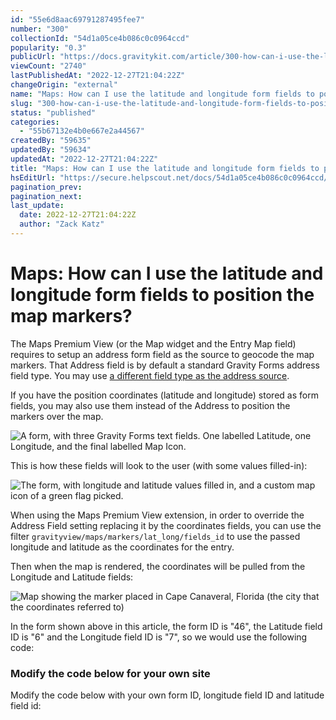 ```yaml
---
id: "55e6d8aac69791287495fee7"
number: "300"
collectionId: "54d1a05ce4b086c0c0964ccd"
popularity: "0.3"
publicUrl: "https://docs.gravitykit.com/article/300-how-can-i-use-the-latitude-and-longitude-form-fields-to-position-map-markers"
viewCount: "2740"
lastPublishedAt: "2022-12-27T21:04:22Z"
changeOrigin: "external"
name: "Maps: How can I use the latitude and longitude form fields to position the map markers?"
slug: "300-how-can-i-use-the-latitude-and-longitude-form-fields-to-position-map-markers"
status: "published"
categories: 
  - "55b67132e4b0e667e2a44567"
createdBy: "59635"
updatedBy: "59634"
updatedAt: "2022-12-27T21:04:22Z"
title: "Maps: How can I use the latitude and longitude form fields to position the map markers?"
hsEditUrl: "https://secure.helpscout.net/docs/54d1a05ce4b086c0c0964ccd/article/55e6d8aac69791287495fee7"
pagination_prev: 
pagination_next: 
last_update:
  date: 2022-12-27T21:04:22Z
  author: "Zack Katz"
---
```


# Maps: How can I use the latitude and longitude form fields to position the map markers?

The Maps Premium View (or the Map widget and the Entry Map field) requires to setup an address form field as the source to geocode the map markers. That Address field is by default a standard Gravity Forms address field type. You may use [a different field type as the address source](https://docs.gravitykit.com/article/292-how-can-i-pull-the-address-from-a-field-type-that-is-not-address).

If you have the position coordinates (latitude and longitude) stored as form fields, you may also use them instead of the Address to position the markers over the map.

![A form, with three Gravity Forms text fields. One labelled Latitude, one Longitude, and the final labelled Map Icon.](https://i.gravitykit.com/nefOpf+)

This is how these fields will look to the user (with some values filled-in):

![The form, with longitude and latitude values filled in, and a custom map icon of a green flag picked.](https://i.gravitykit.com/QtV8fo+)

When using the Maps Premium View extension, in order to override the Address Field setting replacing it by the coordinates fields, you can use the filter `gravityview/maps/markers/lat_long/fields_id` to use the passed longitude and latitude as the coordinates for the entry.

Then when the map is rendered, the coordinates will be pulled from the Longitude and Latitude fields:

![Map showing the marker placed in Cape Canaveral, Florida (the city that the coordinates referred to)](https://i.gravitykit.com/6xmee7+)

In the form shown above in this article, the form ID is "46", the Latitude field ID is "6" and the Longitude field ID is "7", so we would use the following code:

<script src="https://gist.github.com/zackkatz/98e64c074b707eee30394e8c49528a12.js" type="text/javascript"></script>

### Modify the code below for your own site

Modify the code below with your own form ID, longitude field ID and latitude field id:

<script src="https://gist.github.com/zackkatz/b6bf5f3a49b2408801feca6b855d2374.js" type="text/javascript"></script>